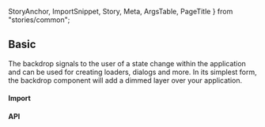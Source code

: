   StoryAnchor,
  ImportSnippet,
  Story,
  Meta,
  ArgsTable,
  PageTitle
} from "stories/common";



<Meta title={title} Component={Backdrop} anchor />

<PageTitle
  title="Backdrop"
  subtitle="The backdrop component is used to provide emphasis on a particular element or parts of it."
/>

## Basic

The backdrop signals to the user of a state change within the application and can be used for creating loaders, dialogs and more. In its simplest form, the backdrop component will add a dimmed layer over your application.

<Story story={Basic} path={title} />

#### Import

<ImportSnippet componentName={componentName} />

<Story name="API" disableCanvas />

#### API

<ArgsTable Component={Backdrop} story="API" />
